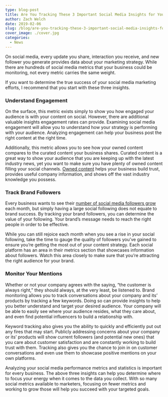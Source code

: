 ```yaml
---
type: blog-post
title: Are You Tracking These 3 Important Social Media Insights for Your Business?
author: Zach Welch
date: 2019-02-06
slug: /blog/are-you-tracking-these-3-important-social-media-insights-for-your-business
cover_image: ./cover.jpg
categories:
  - News
---
```


On social media, every update you share, interaction you receive, and new follower you generate provides data about your marketing strategy. While there are hundreds of social media metrics that your business could be monitoring, not every metric carries the same weight.

If you want to determine the true success of your social media marketing efforts, I recommend that you start with these three insights.

### Understand Engagement

On the surface, this metric exists simply to show you how engaged your audience is with your content on social. However, there are additional valuable insights engagement rates can provide. Examining social media engagement will allow you to understand how your strategy is performing with your audience. Analyzing engagement can help your business post the right content at the right time.

Additionally, this metric allows you to see how your owned content compares to the curated content your business shares. Curated content is a great way to show your audience that you are keeping up with the latest industry news, yet you want to make sure you have plenty of owned content filling your social channels. [Owned content][1] helps your business build trust, provides useful company information, and shows off the vast industry knowledge you possess.

### Track Brand Followers

Every business wants to see their [number of social media followers grow][2] each month, but simply having a large social following does not equate to brand success. By tracking your brand followers, you can determine the value of your following. Your brand’s message needs to reach the right people in order to be effective.

While you can still rejoice each month when you see a rise in your social following, take the time to gauge the quality of followers you’ve gained to ensure you’re getting the most out of your content strategy. Each social platform has an area in their metrics section that showcases information about followers. Watch this area closely to make sure that you’re attracting the right audience for your brand.

### Monitor Your Mentions

Whether or not your company agrees with the saying, “the customer is always right,” they should always, at the very least, be listened to. Brand monitoring allows you to track conversations about your company and its’ products by tracking a few keywords. Doing so can provide insights to help you better understand and target your desired audience. Your company will be able to easily see where your audience resides, what they care about, and even find potential influencers to build a relationship with.

Keyword tracking also gives you the ability to quickly and efficiently put out any fires that may start. Publicly addressing concerns about your company or its’ products will show current followers (and potential new ones) that you care about customer satisfaction and are constantly working to build trust with them. Tracking also gives you the chance to join in on customer conversations and even use them to showcase positive mentions on your own platforms.

Analyzing your social media performance metrics and statistics is important for every business. The above three insights can help you determine where to focus your energy when it comes to the data you collect. With so many social metrics available to marketers, focusing on fewer metrics and working to grow those will help you succeed with your targeted goals.

[1]: /blog/4-ways-to-increase-organic-twitter-traffic-and-conversions
[2]: /blog/looking-to-grow-your-following-on-instagram-follow-these-6-simple-steps
